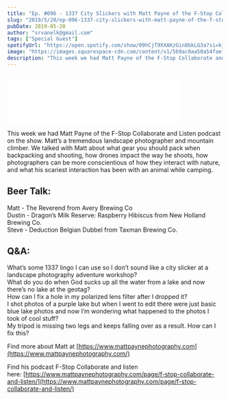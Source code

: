 ```yaml
---
title: "Ep. #096 - 1337 City Slickers with Matt Payne of the F-Stop Collaborate and Listen Podcast"
slug: "2019/5/20/ep-096-1337-city-slickers-with-matt-payne-of-the-f-stop-collaborate-and-listen-podcast"
pubDate: 2019-05-20
author: "srvanelk@gmail.com"
tags: ["Special Guest"]
spotifyUrl: "https://open.spotify.com/show/09hCjT9XXAKzGin8bkLG3a?si=kjRZvQ1JTb6Ov3HVzSSlWA"
image: "https://images.squarespace-cdn.com/content/v1/5b9ac0aa50a54faef024c950/1558371527507-8ZP6CDISRDOJNK7S7QBW/MattIceland.jpg?format=original"
description: "This week we had Matt Payne of the F-Stop Collaborate and Listen podcast on the show. Matt’s a tremendous landscape photographer and mountain climber. We talked with Matt about what gear you should pack when backpacking and shooting, how drones impact the way he shoots, how photographers can be more conscientious of how they interact with nature, and what his scariest interaction has been with an animal while camping."
---
```


<figure>
  <img src="https://images.squarespace-cdn.com/content/v1/5b9ac0aa50a54faef024c950/1558371527507-8ZP6CDISRDOJNK7S7QBW/MattIceland.jpg?format=original" alt="" />
</figure>
<iframe class="embedly-embed" src="//cdn.embedly.com/widgets/media.html?src=https%3A%2F%2Fanchor.fm%2Fweddingphotohangover%2Fembed%2Fepisodes%2FEp--096---1337-City-Slickers-with-Matt-Payne-of-the-F-Stop-Collaborate-and-Listen-Podcast-e43a0b&url=https%3A%2F%2Fanchor.fm%2Fweddingphotohangover%2Fepisodes%2FEp--096---1337-City-Slickers-with-Matt-Payne-of-the-F-Stop-Collaborate-and-Listen-Podcast-e43a0b&image=https%3A%2F%2Fs3-us-west-2.amazonaws.com%2Fanchor-generated-image-bank%2Fproduction%2Fpodcast_uploaded_episode400%2F805714%2F805714-1558371130552-3c8d0f17065bb.jpg&key=61d05c9d54e8455ea7a9677c366be814&type=text%2Fhtml&schema=anchor&wmode=opaque" width="400" height="102" scrolling="no" frameborder="0" allow="autoplay; fullscreen" allowfullscreen="true"></iframe>

This week we had Matt Payne of the F-Stop Collaborate and Listen podcast on the show. Matt’s a tremendous landscape photographer and mountain climber. We talked with Matt about what gear you should pack when backpacking and shooting, how drones impact the way he shoots, how photographers can be more conscientious of how they interact with nature, and what his scariest interaction has been with an animal while camping.

## Beer Talk:  
Matt - The Reverend from Avery Brewing Co  
Dustin - Dragon’s Milk Reserve: Raspberry Hibiscus from New Holland Brewing Co.  
Steve - Deduction Belgian Dubbel from Taxman Brewing Co.

## Q&A:  
What’s some 1337 lingo I can use so I don’t sound like a city slicker at a landscape photography adventure workshop?  
What do you do when God sucks up all the water from a lake and now there’s no lake at the geotag?  
How can I fix a hole in my polarized lens filter after I dropped it?  
I shot photos of a purple lake but when I went to edit there were just basic blue lake photos and now I’m wondering what happened to the photos I took of cool stuff?  
My tripod is missing two legs and keeps falling over as a result. How can I fix this?

Find more about Matt at [https://www.mattpaynephotography.com](https://www.mattpaynephotography.com/)

Find his podcast F-Stop Collaborate and listen here: [https://www.mattpaynephotography.com/page/f-stop-collaborate-and-listen/](https://www.mattpaynephotography.com/page/f-stop-collaborate-and-listen/)
